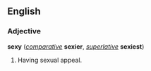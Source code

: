 ==English==
===Adjective===
'''sexy''' (''[[comparative]]'' '''sexier''', ''[[superlative]]'' '''sexiest''')

#Having sexual appeal.